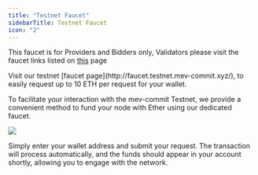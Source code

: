 ```yaml
---
title: "Testnet Faucet"
sidebarTitle: Testnet Faucet
icon: "2"
---
```


<Note>This faucet is for Providers and Bidders only, Validators please visit the faucet links listed on [this](/get-started/validators) page</Note>

<p>Visit our testnet [faucet page](http://faucet.testnet.mev-commit.xyz/), to easily request up to 10 ETH per request for your wallet.</p>  

<p>To facilitate your interaction with the mev-commit Testnet, we provide a convenient method to fund your node with Ether using our dedicated faucet.</p>  

<Frame>
  <img src="/images/faucet.png" />
</Frame>

Simply enter your wallet address and submit your request. The transaction will process automatically, and the funds should appear in your account shortly, allowing you to engage with the network.
